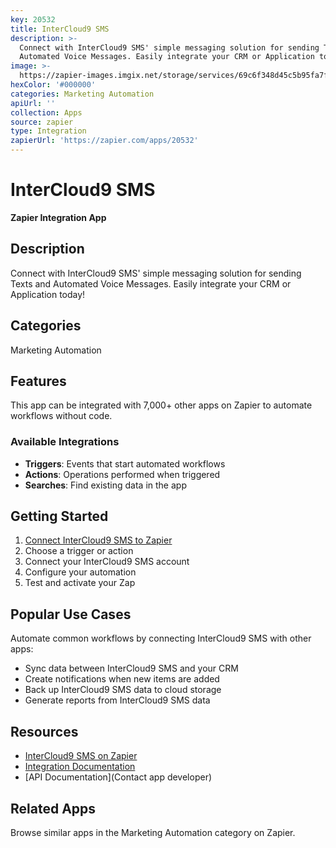 ```yaml
---
key: 20532
title: InterCloud9 SMS
description: >-
  Connect with InterCloud9 SMS' simple messaging solution for sending Texts and
  Automated Voice Messages. Easily integrate your CRM or Application today!
image: >-
  https://zapier-images.imgix.net/storage/services/69c6f348d45c5b95fa7f20df628a5149.png?auto=format%2Ccompress&ixlib=python-3.0.0&q=50
hexColor: '#000000'
categories: Marketing Automation
apiUrl: ''
collection: Apps
source: zapier
type: Integration
zapierUrl: 'https://zapier.com/apps/20532'
---
```

# InterCloud9 SMS

**Zapier Integration App**

## Description

Connect with InterCloud9 SMS' simple messaging solution for sending Texts and Automated Voice Messages. Easily integrate your CRM or Application today!

## Categories

Marketing Automation

## Features

This app can be integrated with 7,000+ other apps on Zapier to automate workflows without code.

### Available Integrations

- **Triggers**: Events that start automated workflows
- **Actions**: Operations performed when triggered
- **Searches**: Find existing data in the app

## Getting Started

1. [Connect InterCloud9 SMS to Zapier](https://zapier.com/apps/20532)
2. Choose a trigger or action
3. Connect your InterCloud9 SMS account
4. Configure your automation
5. Test and activate your Zap

## Popular Use Cases

Automate common workflows by connecting InterCloud9 SMS with other apps:

- Sync data between InterCloud9 SMS and your CRM
- Create notifications when new items are added
- Back up InterCloud9 SMS data to cloud storage
- Generate reports from InterCloud9 SMS data

## Resources

- [InterCloud9 SMS on Zapier](https://zapier.com/apps/20532)
- [Integration Documentation](https://zapier.com/apps/20532/integrations)
- [API Documentation](Contact app developer)

## Related Apps

Browse similar apps in the Marketing Automation category on Zapier.
